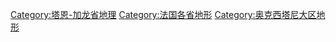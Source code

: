 [[Category:塔恩-加龙省地理|Category:塔恩-加龙省地理]]
[[Category:法国各省地形|Category:法国各省地形]]
[[Category:奥克西塔尼大区地形|Category:奥克西塔尼大区地形]]